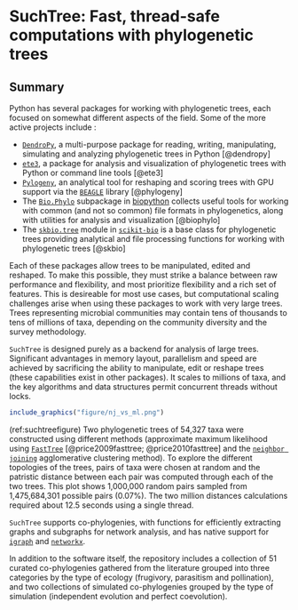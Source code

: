 # SuchTree: Fast, thread-safe computations with phylogenetic trees {#ref-suchtree}

\chaptermark {SuchTree}

## Summary

Python has several packages for working with phylogenetic trees, each focused on somewhat different aspects of the field. Some of the more active projects include :

* [`DendroPy`](https://www.dendropy.org/), a multi-purpose package for reading, writing, manipulating, simulating and analyzing phylogenetic trees in Python [@dendropy]
* [`ete3`](http://etetoolkit.org/), a package for analysis and visualization of phylogenetic trees with Python or command line tools [@ete3]
* [`Pylogeny`](https://peerj.com/articles/cs-9/), an analytical tool for reshaping and scoring trees with GPU support via the [`BEAGLE`](https://github.com/beagle-dev/beagle-lib) library [@phylogeny]
* The [`Bio.Phylo`](http://dx.doi.org/10.1186/1471-2105-13-209) subpackage in [biopython](http://biopython.org/) collects useful tools for working with common (and not so common) file formats in phylogenetics, along with utilities for analysis and visualization [@biophylo]
* The [`skbio.tree`](http://scikit-bio.org/docs/latest/tree.html) module in [`scikit-bio`](http://scikit-bio.org/) is a base class for phylogenetic trees providing analytical and file processing functions for working with phylogenetic trees [@skbio]

Each of these packages allow trees to be manipulated, edited and reshaped. To make this possible, they must strike a balance between raw performance and flexibility, and most prioritize flexibility and a rich set of features. This is desireable for most use cases, but computational scaling challenges arise when using these packages to work with very large trees. Trees representing microbial communities may contain tens of thousands to tens of millions of taxa, depending on the community diversity and the survey methodology. 

`SuchTree` is designed purely as a backend for analysis of large trees. Significant advantages in memory layout, parallelism and speed are achieved by sacrificing the ability to manipulate, edit or reshape trees (these capabilities exist in other packages). It scales to millions of taxa, and the key algorithms and data structures permit concurrent threads without locks. 

```r
include_graphics("figure/nj_vs_ml.png")
```

(ref:suchtreefigure) Two phylogenetic trees of 54,327 taxa were constructed using different methods (approximate maximum likelihood using [`FastTree`](http://www.microbesonline.org/fasttree/) [@price2009fasttree; @price2010fasttree] and the [`neighbor joining`](https://en.wikipedia.org/wiki/Neighbor_joining) agglomerative clustering method). To explore the different topologies of the trees, pairs of taxa were chosen at random and the patristic distance between each pair was computed through each of the two trees. This plot shows 1,000,000 random pairs sampled from 1,475,684,301 possible pairs (0.07%). The two million distances calculations required about 12.5 seconds using a single thread.

`SuchTree` supports co-phylogenies, with functions for efficiently extracting graphs and subgraphs for network analysis, and has native support for [`igraph`](http://igraph.org/) and [`networkx`](https://networkx.github.io/).

In addition to the software itself, the repository includes a collection of 51 curated co-phylogenies gathered from the literature grouped into three categories by the type of ecology (frugivory, parasitism and pollination), and two collections of simulated co-phylogenies grouped by the type of simulation (independent evolution and perfect coevolution).

